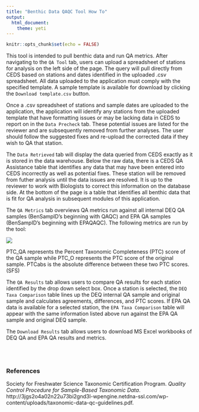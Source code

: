 ```yaml
---
title: "Benthic Data QAQC Tool How To"
output: 
  html_document:
    theme: yeti
---
```


```r
knitr::opts_chunk$set(echo = FALSE)
```

This tool is intended to pull benthic data and run QA metrics. After navigating to the `QA Tool` tab, users can upload a spreadsheet of stations for analysis on the left side of the page. The query will pull directly from CEDS based on stations and dates identified in the uploaded .csv spreadsheet. All data uploaded to the application must comply with the specified template. A sample template is available for download by clicking the `Download template.csv` button.

Once a .csv spreadsheet of stations and sample dates are uploaded to the application, the application will identify any stations from the uploaded template that have formatting issues or may be lacking data in CEDS to report on in the `Data Precheck` tab. These potential issues are listed for the reviewer and are subsequently removed from further analyses. The user should follow the suggested fixes and re-upload the corrected data if they wish to QA that station.

The `Data Retrieved` tab will display the data queried from CEDS exactly as it is stored in the data warehouse. Below the raw data, there is a CEDS QA Assistance table that identifies any data that may have been entered into CEDS incorrectly as well as potential fixes. These station will be removed from futher analysis until the data issues are resolved. It is up to the reviewer to work with Biologists to correct this information on the database side. At the bottom of the page is a table that identifies all benthic data that is fit for QA analysis in subsequent modules of this application. 

The `QA Metrics` tab overviews QA metrics run against all internal DEQ QA samples (BenSampID's beginning with QAQC) and EPA QA samples (BenSampID's beginning with EPAQAQC). The following metrics are run by the tool:

![](www/SFSTCPmetrics.PNG)


PTC_QA represents the Percent Taxonomic Completeness (PTC) score of the QA sample while PTC_O represents the PTC score of the original sample. PTCabs is the absolute difference between these two PTC scores. (SFS)

The `QA Results` tab allows users to compare QA results for each station identified by the drop down select box. Once a station is selected, the `DEQ Taxa Comparison` table lines up the DEQ internal QA sample and original sample and calculates agreements, differences, and PTC scores. If EPA QA data is available for a selected station, the `EPA Taxa Comparison` table will appear with the same information listed above run against the EPA QA sample and original DEQ sample.

The `Download Results` tab allows users to download MS Excel workbooks of DEQ QA and EPA QA results and metrics.

<br><br>


### References

Society for Freshwater Science Taxonomic Certification Program. *Quality Control Procedure for Sample-Based Taxonomic Data*. http://3jgs2o4a02n22u73bi2gnd3l-wpengine.netdna-ssl.com/wp-content/uploads/taxonomic-data-qc-guidelines.pdf. 